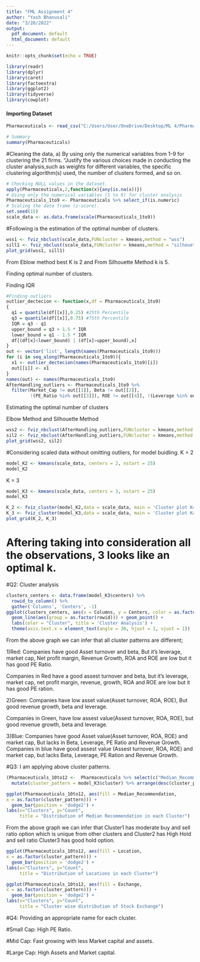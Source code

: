 ---
title: "FML Assignment 4"
author: "Yash Bhanusali"
date: "3/20/2022"
output:
  pdf_document: default
  html_document: default
---

```{r setup, include=FALSE}
knitr::opts_chunk$set(echo = TRUE)
```


```{r}
library(readr)
library(dplyr)
library(caret)
library(factoextra)
library(ggplot2)
library(tidyverse)
library(cowplot)
```
#### Importing Dataset
```{r}
Pharmaceuticals <- read_csv("C:/Users/User/OneDrive/Desktop/ML 4/Pharmaceuticals.csv")
```

 
```{r}
# Summary
summary(Pharmaceuticals)
```
#Cleaning the data,
a) By using only the numerical variables from 1-9 for clustering the 21 firms. 
"Justify the various choices made in conducting the cluster analysis,such as weights for different variables, the specific clustering algorithm(s) used, the number of clusters formed, and so on.


```{r}
# Checking NULL values in the dataset.
apply(Pharmaceuticals,2,function(x){any(is.na(x))})
# Using only the numerical variables (1 to 9) for cluster analysis
Pharmaceuticals_1to9 <- Pharmaceuticals %>% select_if(is.numeric)
# Scaling the data frame (z-score).
set.seed(15)
scale_data <- as.data.frame(scale(Pharmaceuticals_1to9))
```
#Following is the estimation of the optimal number of clusters.


```{r, fig.align='left', fig.width= 8}
wss1 <- fviz_nbclust(scale_data,FUNcluster = kmeans,method = "wss")
sill1 <- fviz_nbclust(scale_data,FUNcluster = kmeans,method = "silhouette")
plot_grid(wss1, sill1)
```
From Eblow method best K is 2 and From Silhouette Method k is 5.


Finding optimal number of clusters.

Finding IQR
```{r}
#Finding outliers
outlier_dectecion <- function(x,df = Pharmaceuticals_1to9)
{
  q1 = quantile(df[[x]],0.25) #25th Percentile
  q3 = quantile(df[[x]],0.75) #75th Percentile
  IQR = q3 - q1
  upper_bound = q3 + 1.5 * IQR
  lower_bound = q1 - 1.5 * IQR
  df[(df[x]<lower_bound) | (df[x]>upper_bound),x]
}
out <- vector('list', length(names(Pharmaceuticals_1to9)))
for (i in seq_along(Pharmaceuticals_1to9)){
  x1 <- outlier_dectecion(names(Pharmaceuticals_1to9)[i])
  out[[i]] <- x1
}
names(out) <- names(Pharmaceuticals_1to9)
AfterHandling_outliers <- Pharmaceuticals_1to9 %>% 
  filter(Market_Cap != out[[1]], Beta != out[[2]], 
         !(PE_Ratio %in% out[[3]]), ROE != out[[4]], !(Leverage %in% out[[7]]))
```
Estimating the optimal number of clusters 


Elbow Method and Silhouette Method
```{r, fig.align='center', fig.width= 10}
  
wss2 <- fviz_nbclust(AfterHandling_outliers,FUNcluster = kmeans,method = "wss")
sil2 <- fviz_nbclust(AfterHandling_outliers,FUNcluster = kmeans,method = "silhouette")
plot_grid(wss2, sil2)
```
#Considering scaled data without omitting outliers, for model buidling.
K = 2
```{r}
model_K2 <- kmeans(scale_data, centers = 2, nstart = 25)
model_K2
```


K = 3
```{r}
model_K3 <- kmeans(scale_data, centers = 3, nstart = 25)
model_K3
```
```{r, message = FALSE, fig.align='center', fig.width= 10}
K_2 <- fviz_cluster(model_K2,data = scale_data, main = 'Cluster plot K=2')
K_3 <- fviz_cluster(model_K3,data = scale_data, main = 'Cluster plot K=3')
plot_grid(K_2, K_3)
```
# Aftering taking into consideration all the observations, 3 looks like an optimal k.

#Q2: Cluster analysis
```{r, fig.align='center', fig.width= 10}
clusters_centers <- data.frame(model_K3$centers) %>% 
  rowid_to_column() %>% 
  gather('Columns', 'Centers', -1)
ggplot(clusters_centers, aes(x = Columns, y = Centers, color = as.factor(rowid))) + 
  geom_line(aes(group = as.factor(rowid))) + geom_point() + 
  labs(color = "Cluster", title = 'Cluster Analysis') +
  theme(axis.text.x = element_text(angle = 30, hjust = 1, vjust = 1)) 
```
From the above graph we can infer that all cluster patterns are different;


1)Red: Companies have good Asset turnover and beta, But it's  leverage, market cap, Net profit margin, Revenue Growth, ROA and ROE are low but it has good PE Ratio.

Companies in Red have a good assest turnover and beta, but it's leverage, market cap, net profit margin, revenue, growth, ROA and ROE are low but it has good PE ration.


2)Green: Companies have low asset value(Asset turnover, ROA, ROE), But good revenue growth, beta and leverage.

Companies in Green, have low assest value(Assest turnover, ROA, ROE), but good revenue growth, beta and leverage.


3)Blue: Companies have good Asset value(Asset turnover, ROA, ROE) and market cap, But lacks in Beta, Leverage, PE Ratio and Revenue Growth.
Companies in blue have good assest value (Assest turnover, ROA, ROE) and market cap, but lacks Beta, Leverage, PE Ration and Revenue Growth.



#Q3: I am applying above cluster patterns.
```{r}
(Pharmaceuticals_10to12 <-  Pharmaceuticals %>% select(c("Median_Recommendation","Location","Exchange")) %>% 
  mutate(cluster_pattern = model_K3$cluster) %>% arrange(desc(cluster_pattern)))
```

```{r, fig.align='left', fig.width= 8}
ggplot(Pharmaceuticals_10to12, aes(fill = Median_Recommendation, 
x = as.factor(cluster_pattern))) + 
  geom_bar(position = 'dodge2') + 
labs(x="Clusters", y="Count",
     title = "Distribution of Median Recommendation in each Cluster")
```


From the above graph we can infer that Cluster1 has moderate buy and sell ratio option which is unique from other clusters and Cluster2 has High Hold and sell ratio Cluster3 has good hold option.


```{r, fig.align = 'left', fig.width= 8}
ggplot(Pharmaceuticals_10to12, aes(fill = Location, 
x = as.factor(cluster_pattern))) + 
  geom_bar(position = 'dodge2') + 
labs(x="Clusters", y="Count",
     title = "Distribution of Locations in each Cluster")
```

```{r, fig.align='left', fig.width= 8}
ggplot(Pharmaceuticals_10to12, aes(fill = Exchange, 
x = as.factor(cluster_pattern))) + 
  geom_bar(position = 'dodge2') + 
labs(x="Clusters", y="Count",
     title = "Cluster wise distribution of Stock Exchange")
```

#Q4: Providing an appropriate name for each cluster.

#Small Cap: High PE Ratio. 


#Mid Cap: Fast growing with less Market capital and assets.


#Large Cap: High Assets and Market capital.
